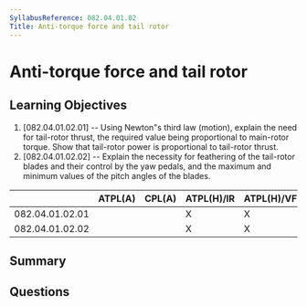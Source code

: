 ```yaml
---
SyllabusReference: 082.04.01.02
Title: Anti-torque force and tail rotor
---
```


# Anti-torque force and tail rotor

## Learning Objectives

1. [082.04.01.02.01] -- Using Newton"s third law (motion), explain the need for tail-rotor thrust, the required value being proportional to main-rotor torque. Show that tail-rotor power is proportional to tail-rotor thrust.
2. [082.04.01.02.02] -- Explain the necessity for feathering of the tail-rotor blades and their control by the yaw pedals, and the maximum and minimum values of the pitch angles of the blades.


|                 | ATPL(A) | CPL(A) | ATPL(H)/IR | ATPL(H)/VFR | CPL(H) | IR | CBIR(A) |
|-----------------|---------|--------|------------|-------------|--------|----|---------|
| 082.04.01.02.01 |         |        |      X     |      X      |   X    |    |         |
| 082.04.01.02.02 |         |        |      X     |      X      |   X    |    |         |

## Summary

## Questions
